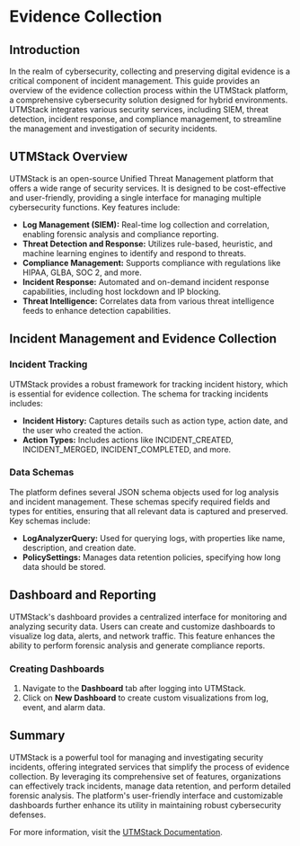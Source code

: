 # Evidence Collection

## Introduction

In the realm of cybersecurity, collecting and preserving digital evidence is a critical component of incident management. This guide provides an overview of the evidence collection process within the UTMStack platform, a comprehensive cybersecurity solution designed for hybrid environments. UTMStack integrates various security services, including SIEM, threat detection, incident response, and compliance management, to streamline the management and investigation of security incidents.

## UTMStack Overview

UTMStack is an open-source Unified Threat Management platform that offers a wide range of security services. It is designed to be cost-effective and user-friendly, providing a single interface for managing multiple cybersecurity functions. Key features include:

- **Log Management (SIEM):** Real-time log collection and correlation, enabling forensic analysis and compliance reporting.
- **Threat Detection and Response:** Utilizes rule-based, heuristic, and machine learning engines to identify and respond to threats.
- **Compliance Management:** Supports compliance with regulations like HIPAA, GLBA, SOC 2, and more.
- **Incident Response:** Automated and on-demand incident response capabilities, including host lockdown and IP blocking.
- **Threat Intelligence:** Correlates data from various threat intelligence feeds to enhance detection capabilities.

## Incident Management and Evidence Collection

### Incident Tracking

UTMStack provides a robust framework for tracking incident history, which is essential for evidence collection. The schema for tracking incidents includes:

- **Incident History:** Captures details such as action type, action date, and the user who created the action.
- **Action Types:** Includes actions like INCIDENT_CREATED, INCIDENT_MERGED, INCIDENT_COMPLETED, and more.

### Data Schemas

The platform defines several JSON schema objects used for log analysis and incident management. These schemas specify required fields and types for entities, ensuring that all relevant data is captured and preserved. Key schemas include:

- **LogAnalyzerQuery:** Used for querying logs, with properties like name, description, and creation date.
- **PolicySettings:** Manages data retention policies, specifying how long data should be stored.

## Dashboard and Reporting

UTMStack's dashboard provides a centralized interface for monitoring and analyzing security data. Users can create and customize dashboards to visualize log data, alerts, and network traffic. This feature enhances the ability to perform forensic analysis and generate compliance reports.

### Creating Dashboards

1. Navigate to the **Dashboard** tab after logging into UTMStack.
2. Click on **New Dashboard** to create custom visualizations from log, event, and alarm data.

## Summary

UTMStack is a powerful tool for managing and investigating security incidents, offering integrated services that simplify the process of evidence collection. By leveraging its comprehensive set of features, organizations can effectively track incidents, manage data retention, and perform detailed forensic analysis. The platform's user-friendly interface and customizable dashboards further enhance its utility in maintaining robust cybersecurity defenses.

For more information, visit the [UTMStack Documentation](https://documentation.utmstack.com/v10/Getting%20started/introduction).
